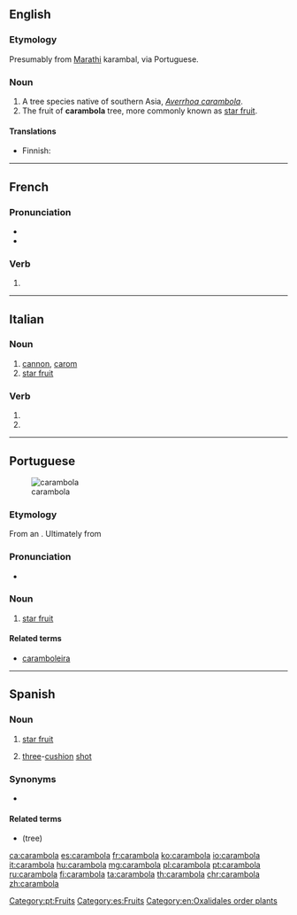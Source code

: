 ==English==
{{rfi|en}}
{{wikipedia}}
{{wikispecies|Averrhoa carambola}}

===Etymology===
Presumably from [[Marathi]] karambal, via Portuguese.

===Noun===
{{en-noun}}

# A tree species native of southern Asia, ''[[Averrhoa carambola]]''.
# The fruit of '''carambola''' tree, more commonly known as [[star fruit]].

====Translations====
{{trans-top|tree}}
* Finnish: {{t|fi|karambola}}
{{trans-mid}}
{{trans-bottom}}
{{trans-see|fruit|star fruit}}

----

==French==

===Pronunciation===
* {{IPA|lang=fr|/ka.ʁɑ̃.bɔ.la/}}
* {{homophones|lang=fr|carambolas|carambolât}}

===Verb===
{{fr-verb-form}}

# {{inflection of|caramboler||3|s|phis|lang=fr}}

----

==Italian==

===Noun===
{{it-noun|f}}

# [[cannon]], [[carom]] {{gloss|in snooker etc}}
# [[star fruit]]

===Verb===
{{head|it|verb form}}

# {{inflection of|carambolare||3|s|pres|indc|lang=it}}
# {{inflection of|carambolare||2|s|impr|lang=it}}

----

==Portuguese==
[[Image:Averrhoa carambola2.jpg|thumb|carambola]]

===Etymology===
From an {{etyl|mr|pt}} {{m|mr|tr=karambal}}. Ultimately from {{etyl|sa|pt}} {{m|sa|कर्मार|tr=karmā́ra}}

===Pronunciation===
* {{a|Brazil}} {{IPA|/ka.ɾɐ̃.ˈbɔ.la/|lang=pt}}

===Noun===
{{pt-noun|f|s}}

# [[star fruit]] {{gloss|fruit}}

====Related terms====
* [[caramboleira]]

[[Category:pt:Fruits]]

----

==Spanish==

===Noun===
{{es-noun|f}}

# [[star fruit]] {{gloss|fruit}}
# {{lb|es|snooker|pool|billiards}} [[three]]-[[cushion]] [[shot]]

===Synonyms===
* {{l|es|tamarindo}}

====Related terms====
* {{m|es|carambolo}} (tree)

[[Category:es:Fruits]]
[[Category:en:Oxalidales order plants]]

[[ca:carambola]]
[[es:carambola]]
[[fr:carambola]]
[[ko:carambola]]
[[io:carambola]]
[[it:carambola]]
[[hu:carambola]]
[[mg:carambola]]
[[pl:carambola]]
[[pt:carambola]]
[[ru:carambola]]
[[fi:carambola]]
[[ta:carambola]]
[[th:carambola]]
[[chr:carambola]]
[[zh:carambola]]